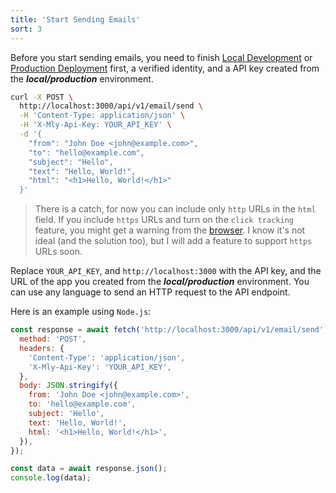 ```yaml
---
title: 'Start Sending Emails'
sort: 3
---
```


Before you start sending emails, you need to finish [Local Development](/guides/local-development) or [Production Deployment](/guides/deployment) first, a verified identity, and a API key created from the **_local/production_** environment.

```bash
curl -X POST \
  http://localhost:3000/api/v1/email/send \
  -H 'Content-Type: application/json' \
  -H 'X-Mly-Api-Key: YOUR_API_KEY' \
  -d '{
    "from": "John Doe <john@example.com>",
    "to": "hello@example.com",
    "subject": "Hello",
    "text": "Hello, World!",
    "html": "<h1>Hello, World!</h1>"
  }'
```

> There is a catch, for now you can include only `http` URLs in the `html` field. If you include `https` URLs and turn on the `click tracking` feature, you might get a warning from the [browser](https://github.com/arikchakma/mly.fyi/issues/26). I know it's not ideal (and the solution too), but I will add a feature to support `https` URLs soon.

Replace `YOUR_API_KEY`, and `http://localhost:3000` with the API key, and the URL of the app you created from the **_local/production_** environment. You can use any language to send an HTTP request to the API endpoint.

Here is an example using `Node.js`:

```javascript
const response = await fetch('http://localhost:3000/api/v1/email/send', {
  method: 'POST',
  headers: {
    'Content-Type': 'application/json',
    'X-Mly-Api-Key': 'YOUR_API_KEY',
  },
  body: JSON.stringify({
    from: 'John Doe <john@example.com>',
    to: 'hello@example.com',
    subject: 'Hello',
    text: 'Hello, World!',
    html: '<h1>Hello, World!</h1>',
  }),
});

const data = await response.json();
console.log(data);
```
